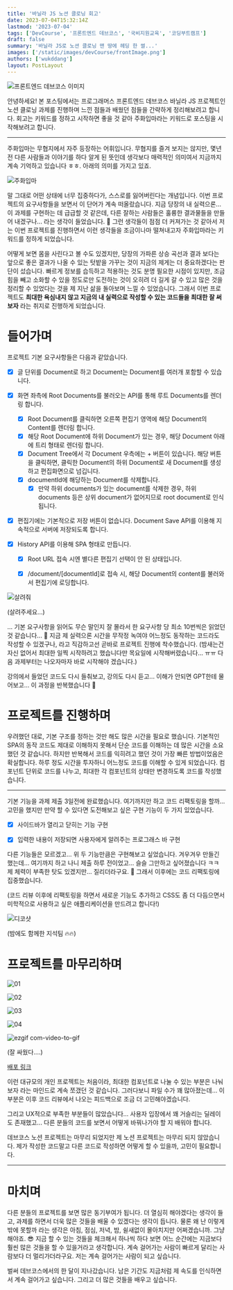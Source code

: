 ```yaml
---
title: '바닐라 JS 노션 클로닝 회고'
date: 2023-07-04T15:32:14Z
lastmod: '2023-07-04'
tags: ['DevCourse', '프론트엔드 데브코스', '국비지원교육', '코딩부트캠프']
draft: false
summary: '바닐라 JS로 노션 클로닝 맨 땅에 헤딩 한 썰...'
images: ['/static/images/devCourse/frontImage.png']
authors: ['wukddang']
layout: PostLayout
---
```

![프론트엔드 데브코스 이미지](/static/images/devCourse/frontImage.png)

안녕하세요! 본 포스팅에서는 프로그래머스 프론트엔드 데브코스 바닐라 JS 프로젝트인 노션 클로닝 과제를 진행하며 느낀 점들과 배웠던 점들을 간략하게 정리해보려고 합니다. 
회고는 키워드를 정하고 시작하면 좋을 것 같아 주화입마라는 키워드로 포스팅을 시작해보려고 합니다. 

---

주화입마는 무협지에서 자주 등장하는 어휘입니다. 무협지를 즐겨 보지는 않지만, 
몇년 전 다른 사람들과 이야기를 하다 알게 된 뜻인데 생각보다 매력적인 의미여서 지금까지 계속 기억하고 있습니다 ㅎㅎ. 
아래의 의미를 가지고 있죠.

![주화입마](/static/images/devCourse/notion/주화입마.png)


말 그대로 어떤 상태에 너무 집중하다가, 스스로를 잃어버린다는 개념입니다. 이번 프로젝트의 요구사항들을 보면서 이 단어가 계속 떠올랐습니다. 
지금 당장의 내 실력으론... 이 과제를 구현하는 데 급급할 것 같은데, 다른 잘하는 사람들은 훌륭한 결과물들을 만들어 내겠구나... 라는 생각이 들었습니다. 🥲
그런 생각들이 점점 더 커져가는 것 같아서 저는 이번 프로젝트를 진행하면서 이런 생각들을 조금이나마 떨쳐내고자 주화입마라는 키워드를 정하게 되었습니다.

어떻게 보면 몸을 사린다고 볼 수도 있겠지만, 당장의 가파른 상승 곡선과 결과 보다는 앞으로 좋은 결과가 나올 수 있는 텃밭을 가꾸는 것이 지금의 제게는 더 중요하겠다는 판단이 섰습니다.
빠르게 정보를 습득하고 적용하는 것도 분명 필요한 시점이 있지만, 조금 힘을 빼고 소화할 수 있을 정도로만 도전하는 것이 오히려 더 길게 갈 수 있고 많은 것을 정리할 수 있었다는 것을
제 지난 삶을 돌아보며 느낄 수 있었습니다. 그래서 이번 프로젝트도 **최대한 욕심내지 않고 지금의 내 실력으로 작성할 수 있는 코드들을 최대한 잘 써보자** 라는 취지로 진행하게 되었습니다.

# 들어가며

프로젝트 기본 요구사항들은 다음과 같았습니다.

- [x] 글 단위를 Document로 하고 Document는 Document를 여러개 포함할 수 있습니다.

- [x] 화면 좌측에 Root Documents를 불러오는 API를 통해 루트 Documents를 렌더링 합니다.
  - [x] Root Document를 클릭하면 오른쪽 편집기 영역에 해당 Document의 Content를 렌더링 합니다.
  - [x] 해당 Root Document에 하위 Document가 있는 경우, 해당 Document 아래에 트리 형태로 렌더링 합니다.
  - [x] Document Tree에서 각 Document 우측에는 + 버튼이 있습니다. 해당 버튼을 클릭하면, 클릭한 Document의 하위 Document로 새 Document를 생성하고 편집화면으로 넘깁니다.
  - [x] documentId에 해당하는 Document를 삭제합니다.
    - [x] 만약 하위 documents가 있는 document를 삭제한 경우, 하위 documents 등은 상위 document가 없어지므로 root document로 인식됩니다.  

- [x] 편집기에는 기본적으로 저장 버튼이 없습니다. Document Save API를 이용해 지속적으로 서버에 저장되도록 합니다.
- [x] History API를 이용해 SPA 형태로 만듭니다. 
  - [x] Root URL 접속 시엔 별다른 편집기 선택이 안 된 상태입니다.
  - [x] /document/[documentId]로 접속 시, 해당 Document의 content를 불러와서 편집기에 로딩합니다.
 

![살려줘](/static/images/blackout.jpeg)

(살려주세요...)

... 기본 요구사항을 읽어도 무슨 말인지 잘 몰라서 한 요구사항 당 최소 10번씩은 읽었던 것 같습니다... 🥲 지금 제 실력으론 시간을 무작정 녹여야 어느정도 동작하는 코드라도 작성할 수 있겠구나, 라고 직감하고선
곧바로 프로젝트 진행에 착수했습니다. (밤새는건 자신 없어서 최대한 일찍 시작하려고 했습니다만 목요일에 시작해버렸습니다... ㅠㅠ 다음 과제부터는 나오자마자 바로 시작해야 겠습니다.)

강의에서 들었던 코드도 다시 들춰보고, 강의도 다시 듣고... 이해가 안되면 GPT한테 물어보고... 이 과정을 반복했습니다 🤣

# 프로젝트를 진행하며

우려했던 대로, 기본 구조를 정하는 것만 해도 많은 시간을 필요로 했습니다. 기본적인 SPA의 동작 코드도 제대로 이해하지 못해서 단순 코드를 이해하는 데 많은 시간을 소요했던 것 같습니다. 
하지만 반복해서 코드를 익히려고 했던 것이 가장 빠른 방법이었음은 확실합니다. 하루 정도 시간을 투자하니 어느정도 코드를 이해할 수 있게 되었습니다. 컴포넌트 단위로 
코드를 나누고, 최대한 각 컴포넌트의 상태만 변경하도록 코드를 작성했습니다. 

---

기본 기능을 과제 제출 3일전에 완료했습니다. 여기까지만 하고 코드 리팩토링을 할까... 고민을 했지만 만약 할 수 있다면 도전해보고 싶은 구현 기능이 두 가지 있었습니다.
- [x] 사이드바가 열리고 닫히는 기능 구현

- [x] 입력한 내용이 저장되면 사용자에게 알려주는 프로그래스 바 구현

다른 기능들은 모르겠고... 위 두 기능만큼은 구현해보고 싶었습니다. 겨우겨우 만들긴 했는데... 여기까지 하고 나니 제출 하루 전이었고... 슬슬 그만하고 싶어졌습니다 ㅋㅋ 제 체력이 부족한 탓도 있겠지만... 질리더라구요. 🤣
그래서 이후에는 코드 리팩토링에 집중했습니다. 

(코드 리뷰 이후에 리팩토링을 하면서 새로운 기능도 추가하고 CSS도 좀 더 다듬으면서 미학적으로 사용하고 싶은 애플리케이션을 만드려고 합니다!)


![디코샷](/static/images/devCourse/notion/IMG_6718.png)

(밤에도 함께한 지석팀 🔥🔥)

# 프로젝트를 마무리하며

![01](https://github.com/prgrms-fe-devcourse/FEDC4-5_Project_Notion_VanillaJS/assets/43228743/a191e8fe-b34d-4fc0-96ff-cadf3b422fb5)

![02](https://github.com/prgrms-fe-devcourse/FEDC4-5_Project_Notion_VanillaJS/assets/43228743/c738c3c1-5dd7-4420-b4db-5ee6cf1e2885)

![03](https://github.com/prgrms-fe-devcourse/FEDC4-5_Project_Notion_VanillaJS/assets/43228743/d80974b5-1836-41ef-adf9-9af66c268e31)

![04](https://github.com/prgrms-fe-devcourse/FEDC4-5_Project_Notion_VanillaJS/assets/43228743/1c614ff4-3f2b-4f86-8d16-5d7fd2e91eb5)

![ezgif com-video-to-gif](https://github.com/prgrms-fe-devcourse/FEDC4-5_Project_Notion_VanillaJS/assets/43228743/36e8110b-1abc-448c-8ad3-c27ee206b880)

(잘 싸웠다....)

[배포 링크](https://fedc-4-5-project-notion-vanilla-js-sigma.vercel.app)

이런 대규모의 개인 프로젝트는 처음이라, 최대한 컴포넌트로 나눌 수 있는 부분은 나눠보자 라는 마인드로 계속 쪼갰던 것 같습니다. 그러다보니 파일 수가 꽤 많아졌는데... 
이 부분은 이후 코드 리뷰에서 나오는 피드백으로 조금 더 고민해야겠습니다.

그리고 UX적으로 부족한 부분들이 많았습니다... 사용자 입장에서 꽤 거슬리는 딜레이도 존재했고... 다른 분들의 코드를 보면서 어떻게 바꿔나가야 할 지 배워야 합니다.

데브코스 노션 프로젝트는 마무리 되었지만 제 노션 프로젝트는 마무리 되지 않았습니다. 제가 작성한 코드말고 다른 코드로 작성하면 어떻게 할 수 있을까, 고민이 필요합니다.

---

# 마치며
다른 분들의 프로젝트를 보면 많은 동기부여가 됩니다. 더 열심히 해야겠다는 생각이 들고, 과제를 하면서 더욱 많은 것들을 배울 수 있겠다는 생각이 듭니다. 물론 왜 난 이렇게 밖에 못할까 라는 생각은
아침, 점심, 저녁, 밤, 쉴새없이 몰아치지만 어쩌겠습니까. 그냥 해야죠. 😎 지금 할 수 있는 것들을 체크해서 하나씩 하다 보면 어느 순간에는 지금보다 훨씬 많은 것들을 할 수 있을거라고 생각합니다. 
계속 걸어가는 사람이 빠르게 달리는 사람보다 더 멀리가더라구요. 저는 계속 걸어가는 사람이 되고 싶습니다.

벌써 데브코스에서의 한 달이 지나갔습니다. 남은 기간도 지금처럼 제 속도를 인식하면서 계속 걸어가고 싶습니다. 그리고 더 많은 것들을 배우고 싶습니다. 